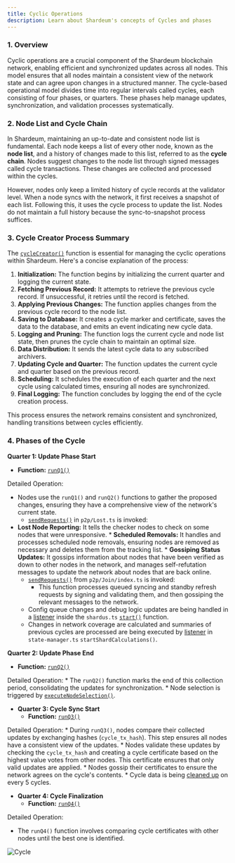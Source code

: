 ```yaml
---
title: Cyclic Operations
description: Learn about Shardeum's concepts of Cycles and phases
---
```


### 1. Overview

Cyclic operations are a crucial component of the Shardeum blockchain network, enabling efficient and synchronized updates across all nodes. This model ensures that all nodes maintain a consistent view of the network state and can agree upon changes in a structured manner. The cycle-based operational model divides time into regular intervals called cycles, each consisting of four phases, or quarters. These phases help manage updates, synchronization, and validation processes systematically.

### 2. Node List and Cycle Chain

In Shardeum, maintaining an up-to-date and consistent node list is fundamental. Each node keeps a list of every other node, known as the **node list**, and a history of changes made to this list, referred to as the **cycle chain**. Nodes suggest changes to the node list through signed messages called cycle transactions. These changes are collected and processed within the cycles.

However, nodes only keep a limited history of cycle records at the validator level. When a node syncs with the network, it first receives a snapshot of each list. Following this, it uses the cycle process to update the list. Nodes do not maintain a full history because the sync-to-snapshot process suffices.

### 3. Cycle Creator Process Summary

The [`cycleCreator()`](https://github.com/shardeum/shardus-core/blob/e8c14ce4ba19785145646e840082acb57ec8ce3b/src/p2p/CycleCreator.ts#L342) function is essential for managing the cyclic operations within Shardeum. Here's a concise explanation of the process:

1. **Initialization:** The function begins by initializing the current quarter and logging the current state.
2. **Fetching Previous Record:** It attempts to retrieve the previous cycle record. If unsuccessful, it retries until the record is fetched.
3. **Applying Previous Changes:** The function applies changes from the previous cycle record to the node list.
4. **Saving to Database:** It creates a cycle marker and certificate, saves the data to the database, and emits an event indicating new cycle data.
5. **Logging and Pruning:** The function logs the current cycle and node list state, then prunes the cycle chain to maintain an optimal size.
6. **Data Distribution:** It sends the latest cycle data to any subscribed archivers.
7. **Updating Cycle and Quarter:** The function updates the current cycle and quarter based on the previous record.
8. **Scheduling:** It schedules the execution of each quarter and the next cycle using calculated times, ensuring all nodes are synchronized.
9. **Final Logging:** The function concludes by logging the end of the cycle creation process.

This process ensures the network remains consistent and synchronized, handling transitions between cycles efficiently.

### 4. Phases of the Cycle

**Quarter 1: Update Phase Start**
  * **Function:** [`runQ1()`](https://github.com/shardeum/shardus-core/blob/e8c14ce4ba19785145646e840082acb57ec8ce3b/src/p2p/CycleCreator.ts#L496)

Detailed Operation:
  * Nodes use the `runQ1()` and `runQ2()` functions to gather the proposed changes, ensuring they have a comprehensive view of the network's current state.
    * [`sendRequests()`](https://github.com/shardeum/shardus-core/blob/e8c14ce4ba19785145646e840082acb57ec8ce3b/src/p2p/Lost.ts#L582) in `p2p/Lost.ts` is invoked:
* **Lost Node Reporting:** It tells the checker nodes to check on some nodes that were unresponsive.      * **Scheduled Removals:** It handles and processes scheduled node removals, ensuring nodes are removed as necessary and deletes them from the tracking list.
      * **Gossiping Status Updates:** It gossips information about nodes that have been verified as down to other nodes in the network, and manages self-refutation messages to update the network about nodes that are back online.
    * [`sendRequests()`](https://github.com/shardeum/shardus-core/blob/0106966cd63fa7836f9d02ada452094d7ea84974/src/p2p/Join/index.ts#L604) from `p2p/Join/index.ts` is invoked:
      * This function processes queued syncing and standby refresh requests by signing and validating them, and then gossiping the relevant messages to the network.
    * Config queue changes and debug logic updates are being handled in a [listener](https://github.com/shardeum/shardus-core/blob/e8c14ce4ba19785145646e840082acb57ec8ce3b/src/shardus/index.ts#L934-L947) inside the `shardus.ts` [`start()`](https://github.com/shardeum/shardus-core/blob/e8c14ce4ba19785145646e840082acb57ec8ce3b/src/shardus/index.ts#L435) function.
    * Changes in network coverage are calculated and summaries of previous cycles are processed are being executed by [listener](https://github.com/shardeum/shardus-core/blob/e8c14ce4ba19785145646e840082acb57ec8ce3b/src/state-manager/index.ts#L3703-L3740) in `state-manager.ts` `startShardCalculations()`.

**Quarter 2: Update Phase End**
  * **Function:** [`runQ2()`](https://github.com/shardeum/shardus-core/blob/e8c14ce4ba19785145646e840082acb57ec8ce3b/src/p2p/CycleCreator.ts#L526)

Detailed Operation:
    * The `runQ2()` function marks the end of this collection period, consolidating the updates for synchronization.
    * Node selection is triggered by [`executeNodeSelection()`](https://github.com/shardeum/shardus-core/blob/e8c14ce4ba19785145646e840082acb57ec8ce3b/src/p2p/Join/v2/select.ts#L28-L38).
* **Quarter 3: Cycle Sync Start**
  * **Function:** [`runQ3()`](https://github.com/shardeum/shardus-core/blob/e8c14ce4ba19785145646e840082acb57ec8ce3b/src/p2p/CycleCreator.ts#L561)

Detailed Operation:
    * During `runQ3()`, nodes compare their collected updates by exchanging hashes (`cycle_tx_hash`). This step ensures all nodes have a consistent view of the updates.
    * Nodes validate these updates by checking the `cycle_tx_hash` and creating a cycle certificate based on the highest value votes from other nodes. This certificate ensures that only valid updates are applied.
    * Nodes gossip their certificates to ensure the network agrees on the cycle's contents.
    * Cycle data is being [cleaned up](https://github.com/shardeum/shardus-core/blob/e8c14ce4ba19785145646e840082acb57ec8ce3b/src/state-manager/index.ts#L3742-L3770) on every 5 cycles.
* **Quarter 4: Cycle Finalization**
  * **Function:** [`runQ4()`](https://github.com/shardeum/shardus-core/blob/e8c14ce4ba19785145646e840082acb57ec8ce3b/src/p2p/CycleCreator.ts#L634)

Detailed Operation:
  * The `runQ4()` function involves comparing cycle certificates with other nodes until the best one is identified.

![Cycle](/img/new/i8.jpg)

